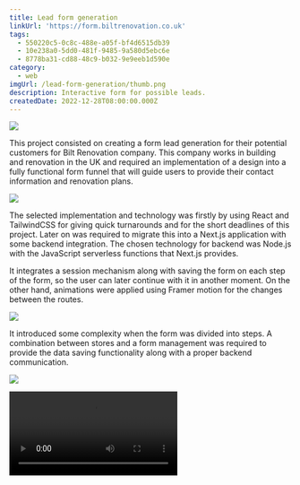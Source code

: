 ```yaml
---
title: Lead form generation
linkUrl: 'https://form.biltrenovation.co.uk'
tags:
  - 550220c5-0c8c-488e-a05f-bf4d6515db39
  - 10e238a0-5dd0-481f-9485-9a580d5ebc6e
  - 8778ba31-cd88-48c9-b032-9e9eeb1d590e
category:
  - web
imgUrl: /lead-form-generation/thumb.png
description: Interactive form for possible leads.
createdDate: 2022-12-28T08:00:00.000Z
---
```


![](/lead-form-generation/1.jpg)

This project consisted on creating a form lead generation for their potential customers for Bilt Renovation company. This company works in building and renovation in the UK and required an implementation of a design into a fully functional form funnel that will guide users to provide their contact information and renovation plans.

![](/lead-form-generation/2.jpg)

The selected implementation and technology was firstly by using React and TailwindCSS for giving quick turnarounds and for the short deadlines of this project. Later on was required to migrate this into a Next.js application with some backend integration. The chosen technology for backend was Node.js with the JavaScript serverless functions that Next.js provides.

It integrates a session mechanism along with saving the form on each step of the form, so the user can later continue with it in another moment. On the other hand, animations were applied using Framer motion for the changes between the routes.

![](/lead-form-generation/3.jpg)

It introduced some complexity when the form was divided into steps. A combination between stores and a form management was required to provide the data saving functionality along with a proper backend communication.

![](/lead-form-generation/4.jpg)

<Video width={1644} height={1083} src="/lead-form-generation/demo.mp4" />
